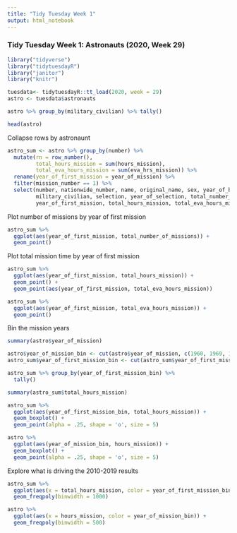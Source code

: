 ```yaml
---
title: "Tidy Tuesday Week 1"
output: html_notebook 
---
```


### Tidy Tuesday Week 1: Astronauts (2020, Week 29)


```r
library("tidyverse")
library("tidytuesdayR")
library("janitor")
library("knitr")

```

```r
tuesdata<- tidytuesdayR::tt_load(2020, week = 29)
astro <- tuesdata$astronauts 

```

```r
astro %>% group_by(military_civilian) %>% tally()
```

```r
head(astro)
```

Collapse rows by astronaunt 
```r

astro_sum <- astro %>% group_by(number) %>%  
  mutate(rn = row_number(),
         total_hours_mission = sum(hours_mission), 
         total_eva_hours_mission = sum(eva_hrs_mission)) %>% 
  rename(year_of_first_mission = year_of_mission) %>% 
  filter(mission_number == 1) %>% 
  select(number, nationwide_number, name, original_name, sex, year_of_birth, nationality, 
         military_civilian, selection, year_of_selection, total_number_of_missions, occupation, 
         year_of_first_mission, total_hours_mission, total_eva_hours_mission)


```

Plot number of missions by year of first mission 

```r
astro_sum %>% 
  ggplot(aes(year_of_first_mission, total_number_of_missions)) +
  geom_point()
```

Plot total mission time by year of first mission 

```r
astro_sum %>% 
  ggplot(aes(year_of_first_mission, total_hours_mission)) +
  geom_point() + 
  geom_point(aes(year_of_first_mission, total_eva_hours_mission))
```

```r
astro_sum %>% 
  ggplot(aes(year_of_first_mission, total_eva_hours_mission)) +
  geom_point()
```

Bin the mission years 

```r
summary(astro$year_of_mission)
```

```r
astro$year_of_mission_bin <- cut(astro$year_of_mission, c(1960, 1969, 1979, 1989, 1999, 2009, 2019 ), labels = c('1960-1969', '1970-1979', '1980-1989', '1990-1999', '2000-2009', '2010-2019'))
astro_sum$year_of_first_mission_bin <- cut(astro_sum$year_of_first_mission, c(1960, 1969, 1979, 1989, 1999, 2009, 2020 ), labels = c('1960-1969', '1970-1979', '1980-1989', '1990-1999', '2000-2009', '2010-2019'))
```

```r
astro_sum %>% group_by(year_of_first_mission_bin) %>% 
  tally()
```

```r
summary(astro_sum$total_hours_mission)
```

```r
astro_sum %>% 
  ggplot(aes(year_of_first_mission_bin, total_hours_mission)) + 
  geom_boxplot() + 
  geom_point(alpha = .25, shape = 'o', size = 5)
```

```r
astro %>% 
  ggplot(aes(year_of_mission_bin, hours_mission)) +
  geom_boxplot() + 
  geom_point(alpha = .25, shape = 'o', size = 5)
```

Explore what is driving the 2010-2019 results 

```r
astro_sum %>% 
  ggplot(aes(x = total_hours_mission, color = year_of_first_mission_bin)) + 
  geom_freqpoly(binwidth = 1000)
```

```r
astro %>% 
  ggplot(aes(x = hours_mission, color = year_of_mission_bin)) + 
  geom_freqpoly(binwidth = 500)
```


